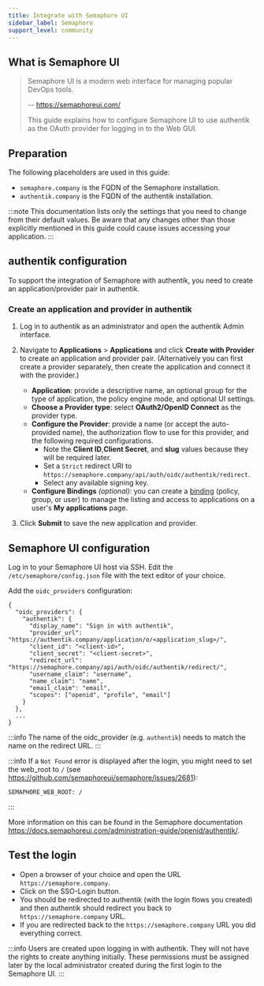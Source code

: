 ```yaml
---
title: Integrate with Semaphore UI
sidebar_label: Semaphore
support_level: community
---
```


## What is Semaphore UI

> Semaphore UI is a modern web interface for managing popular DevOps tools.
>
> -- https://semaphoreui.com/
>
> This guide explains how to configure Semaphore UI to use authentik as the OAuth provider for logging in to the Web GUI.

## Preparation

The following placeholders are used in this guide:

- `semaphore.company` is the FQDN of the Semaphore installation.
- `authentik.company` is the FQDN of the authentik installation.

:::note
This documentation lists only the settings that you need to change from their default values. Be aware that any changes other than those explicitly mentioned in this guide could cause issues accessing your application.
:::

## authentik configuration

To support the integration of Semaphore with authentik, you need to create an application/provider pair in authentik.

### Create an application and provider in authentik

1. Log in to authentik as an administrator and open the authentik Admin interface.
2. Navigate to **Applications** > **Applications** and click **Create with Provider** to create an application and provider pair. (Alternatively you can first create a provider separately, then create the application and connect it with the provider.)
    - **Application**: provide a descriptive name, an optional group for the type of application, the policy engine mode, and optional UI settings.
    - **Choose a Provider type**: select **OAuth2/OpenID Connect** as the provider type.
    - **Configure the Provider**: provide a name (or accept the auto-provided name), the authorization flow to use for this provider, and the following required configurations.
        - Note the **Client ID**,**Client Secret**, and **slug** values because they will be required later.
        - Set a `Strict` redirect URI to `https://semaphore.company/api/auth/oidc/authentik/redirect`.
        - Select any available signing key.
    - **Configure Bindings** _(optional)_: you can create a [binding](/docs/add-secure-apps/flows-stages/bindings/) (policy, group, or user) to manage the listing and access to applications on a user's **My applications** page.

3. Click **Submit** to save the new application and provider.

## Semaphore UI configuration

Log in to your Semaphore UI host via SSH. Edit the `/etc/semaphore/config.json` file with the text editor of your choice.

Add the `oidc_providers` configuration:

```
{
  "oidc_providers": {
    "authentik": {
      "display_name": "Sign in with authentik",
      "provider_url": "https://authentik.company/application/o/<application_slug>/",
      "client_id": "<client-id>",
      "client_secret": "<client-secret>",
      "redirect_url": "https://semaphore.company/api/auth/oidc/authentik/redirect/",
      "username_claim": "username",
      "name_claim": "name",
      "email_claim": "email",
      "scopes": ["openid", "profile", "email"]
    }
  },
  ...
}
```

:::info
The name of the oidc_provider (e.g. `authentik`) needs to match the name on the redirect URL.
:::

:::info
If a `Not Found` error is displayed after the login, you might need to set the web_root to `/` (see https://github.com/semaphoreui/semaphore/issues/2681):

```
SEMAPHORE_WEB_ROOT: /
```

:::

More information on this can be found in the Semaphore documentation https://docs.semaphoreui.com/administration-guide/openid/authentik/.

## Test the login

- Open a browser of your choice and open the URL `https://semaphore.company`.
- Click on the SSO-Login button.
- You should be redirected to authentik (with the login flows you created) and then authentik should redirect you back to `https://semaphore.company` URL.
- If you are redirected back to the `https://semaphore.company` URL you did everything correct.

:::info
Users are created upon logging in with authentik. They will not have the rights to create anything initially. These permissions must be assigned later by the local administrator created during the first login to the Semaphore UI.
:::
